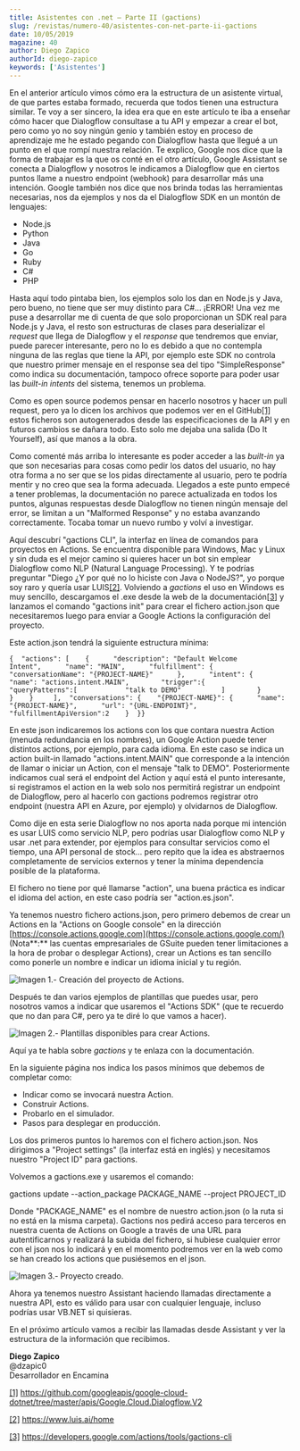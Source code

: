```yaml
---
title: Asistentes con .net – Parte II (gactions)
slug: /revistas/numero-40/asistentes-con-net-parte-ii-gactions
date: 10/05/2019
magazine: 40
author: Diego Zapico
authorId: diego-zapico
keywords: ['Asistentes']
---
```






En el anterior artículo vimos cómo era la estructura de un asistente virtual, de que partes estaba formado, recuerda que todos tienen una estructura similar. Te voy a ser sincero, la idea era que en este artículo te iba a enseñar cómo hacer que Dialogflow consultase a tu API y empezar a crear el bot, pero como yo no soy ningún genio y también estoy en proceso de aprendizaje me he estado pegando con Dialogflow hasta que llegué a un punto en el que rompí nuestra relación. Te explico, Google nos dice que la forma de trabajar es la que os conté en el otro artículo, Google Assistant se conecta a Dialogflow y nosotros le indicamos a Dialogflow que en ciertos puntos llame a nuestro endpoint (webhook) para desarrollar más una intención. Google también nos dice que nos brinda todas las herramientas necesarias, nos da ejemplos y nos da el Dialogflow SDK en un montón de lenguajes:

- Node.js
- Python
- Java
- Go
- Ruby
- C#
- PHP


Hasta aquí todo pintaba bien, los ejemplos solo los dan en Node.js y Java, pero bueno, no tiene que ser muy distinto para C#... ¡ERROR! Una vez me puse a desarrollar me di cuenta de que solo proporcionan un SDK real para Node.js y Java, el resto son estructuras de clases para deserializar el *request* que llega de Dialogflow y el *response* que tendremos que enviar, puede parecer interesante, pero no lo es debido a que no contempla ninguna de las reglas que tiene la API, por ejemplo este SDK no controla que nuestro primer mensaje en el response sea del tipo "SimpleResponse" como indica su documentación, tampoco ofrece soporte para poder usar las *built-in intents* del sistema, tenemos un problema.

Como es open source podemos pensar en hacerlo nosotros y hacer un pull request, pero ya lo dicen los archivos que podemos ver en el GitHub[\[1\]](file:///C:/CompartiMOSS/Asistentes%20con%20.net%20-%20Parte%20II%20%28gactions%29%20-%20Diego%20Zapico.docx#_ftn1) estos ficheros son autogenerados desde las especificaciones de la API y en futuros cambios se dañara todo. Esto solo me dejaba una salida (Do It Yourself), así que manos a la obra.

Como comenté más arriba lo interesante es poder acceder a las *built-in* ya que son necesarias para cosas como pedir los datos del usuario, no hay otra forma a no ser que se los pidas directamente al usuario, pero te podría mentir y no creo que sea la forma adecuada. Llegados a este punto empecé a tener problemas, la documentación no parece actualizada en todos los puntos, algunas respuestas desde Dialogflow no tienen ningún mensaje del error, se limitan a un "Malformed Response" y no estaba avanzando correctamente. Tocaba tomar un nuevo rumbo y volví a investigar.

Aquí descubrí "gactions CLI", la interfaz en línea de comandos para proyectos en Actions. Se encuentra disponible para Windows, Mac y Linux y sin duda es el mejor camino si quieres hacer un bot sin emplear Dialogflow como NLP (Natural Language Processing). Y te podrías preguntar "Diego ¿Y por qué no lo hiciste con Java o NodeJS?", yo porque soy raro y quería usar LUIS[\[2\]](file:///C:/CompartiMOSS/Asistentes%20con%20.net%20-%20Parte%20II%20%28gactions%29%20-%20Diego%20Zapico.docx#_ftn2).
 Volviendo a *gactions* el uso en Windows es muy sencillo, descargamos el .exe desde la web de la documentación[\[3\]](file:///C:/CompartiMOSS/Asistentes%20con%20.net%20-%20Parte%20II%20%28gactions%29%20-%20Diego%20Zapico.docx#_ftn3) y lanzamos el comando "gactions init" para crear el fichero action.json que necesitaremos luego para enviar a Google Actions la configuración del proyecto.

Este action.json tendrá la siguiente estructura mínima:

```
{  "actions": [    {      "description": "Default Welcome Intent",      "name": "MAIN",      "fulfillment": {        "conversationName": "{PROJECT-NAME}"      },      "intent": {        "name": "actions.intent.MAIN",        "trigger":{          "queryPatterns":[            "talk to DEMO"          ]        }      }    }     ],  "conversations": {    "{PROJECT-NAME}": {      "name": "{PROJECT-NAME}",      "url": "{URL-ENDPOINT}",      "fulfillmentApiVersion":2    }  }}​
```

En este json indicaremos los actions con los que contara nuestra Action (menuda redundancia en los nombres), un Google Action puede tener distintos actions, por ejemplo, para cada idioma. En este caso se indica un action built-in llamado "actions.intent.MAIN" que corresponde a la intención de llamar o iniciar un Action, con el mensaje "talk to DEMO". Posteriormente indicamos cual será el endpoint del Action y aquí está el punto interesante, si registramos el action en la web solo nos permitirá registrar un endpoint de Dialogflow, pero al hacerlo con gactions podremos registrar otro endpoint (nuestra API en Azure, por ejemplo) y olvidarnos de Dialogflow.

Como dije en esta serie Dialogflow no nos aporta nada porque mi intención es usar LUIS como servicio NLP, pero podrías usar Dialogflow como NLP y usar .net para extender, por ejemplos para consultar servicios como el tiempo, una API personal de stock… pero repito que la idea es abstraernos completamente de servicios externos y tener la mínima dependencia posible de la plataforma.

El fichero no tiene por qué llamarse "action", una buena práctica es indicar el idioma del action, en este caso podría ser "action.es.json".

Ya tenemos nuestro fichero actions.json, pero primero debemos de crear un Actions en la "Actions on Google console" en la dirección [https://console.actions.google.com](https://console.actions.google.com/) (Nota**:** las cuentas empresariales de GSuite pueden tener limitaciones a la hora de probar o desplegar Actions), crear un Actions es tan sencillo como ponerle un nombre e indicar un idioma inicial y tu región.

![Imagen 1.- Creación del proyecto de Actions.](../../../images/numero40/asistentes-con-net-parte-ii-gactions/image1.png)

Después te dan varios ejemplos de plantillas que puedes usar, pero nosotros vamos a indicar que usaremos el "Actions SDK" (que te recuerdo que no dan para C#, pero ya te diré lo que vamos a hacer).

![Imagen 2.- Plantillas disponibles para crear Actions.](../../../images/numero40/asistentes-con-net-parte-ii-gactions/image2.png)

Aquí ya te habla sobre *gactions* y te enlaza con la documentación.

En la siguiente página nos indica los pasos mínimos que debemos de completar como:

- Indicar como se invocará nuestra Action.
- Construir Actions.
- Probarlo en el simulador.
- Pasos para desplegar en producción.


Los dos primeros puntos lo haremos con el fichero action.json. Nos dirigimos a "Project settings" (la interfaz está en inglés) y necesitamos nuestro "Project ID" para gactions.

Volvemos a gactions.exe y usaremos el comando:

gactions update --action\_package PACKAGE\_NAME --project PROJECT\_ID

Donde "PACKAGE\_NAME" es el nombre de nuestro action.json (o la ruta si no está en la misma carpeta). Gactions nos pedirá acceso para terceros en nuestra cuenta de Actions on Google a través de una URL para autentificarnos y realizará la subida del fichero, si hubiese cualquier error con el json nos lo indicará y en el momento podremos ver en la web como se han creado los actions que pusiésemos en el json.

![Imagen 3.- Proyecto creado.](../../../images/numero40/asistentes-con-net-parte-ii-gactions/image3.png)

Ahora ya tenemos nuestro Assistant haciendo llamadas directamente a nuestra API, esto es válido para usar con cualquier lenguaje, incluso podrías usar VB.NET si quisieras.

En el próximo artículo vamos a recibir las llamadas desde Assistant y ver la estructura de la información que recibimos.





**Diego Zapico** <br />
@dzapic0 <br />
Desarrollador en Encamina <br />

[\[1\]](file:///C:/CompartiMOSS/Asistentes%20con%20.net%20-%20Parte%20II%20%28gactions%29%20-%20Diego%20Zapico.docx#_ftnref1) https://github.com/googleapis/google-cloud-dotnet/tree/master/apis/Google.Cloud.Dialogflow.V2

[\[2\]](file:///C:/CompartiMOSS/Asistentes%20con%20.net%20-%20Parte%20II%20%28gactions%29%20-%20Diego%20Zapico.docx#_ftnref2) https://www.luis.ai/home

[\[3\]](file:///C:/CompartiMOSS/Asistentes%20con%20.net%20-%20Parte%20II%20%28gactions%29%20-%20Diego%20Zapico.docx#_ftnref3) https://developers.google.com/actions/tools/gactions-cli 
 
